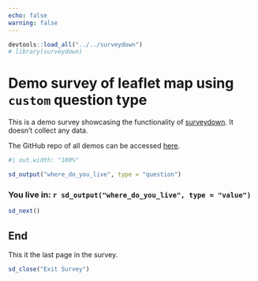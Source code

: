 ```yaml
---
echo: false
warning: false
---
```


```r
devtools::load_all("../../surveydown")
# library(surveydown)

```

::: {#map_of_usa .sd-page}

# Demo survey of leaflet map using `custom` question type

::: {.callout-note}

This is a demo survey showcasing the functionality of <a href="https://surveydown.org" target="_blank">surveydown</a>. It doesn't collect any data.

The GitHub repo of all demos can be accessed <a href="https://github.com/surveydown-dev/demos" target="_blank">here</a>.

:::

```r
#| out.width: "100%"

sd_output("where_do_you_live", type = "question")
```

### You live in: `r sd_output("where_do_you_live", type = "value")`

```r
sd_next()
```

:::

::: {#end .sd-page}

## End

This it the last page in the survey.

```r
sd_close("Exit Survey")
```

:::

